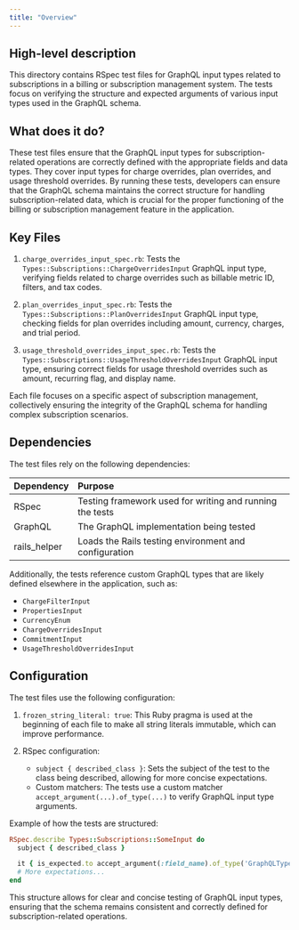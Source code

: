 ```yaml
---
title: "Overview"
---
```


## High-level description
This directory contains RSpec test files for GraphQL input types related to subscriptions in a billing or subscription management system. The tests focus on verifying the structure and expected arguments of various input types used in the GraphQL schema.

## What does it do?
These test files ensure that the GraphQL input types for subscription-related operations are correctly defined with the appropriate fields and data types. They cover input types for charge overrides, plan overrides, and usage threshold overrides. By running these tests, developers can ensure that the GraphQL schema maintains the correct structure for handling subscription-related data, which is crucial for the proper functioning of the billing or subscription management feature in the application.

## Key Files
1. `charge_overrides_input_spec.rb`: Tests the `Types::Subscriptions::ChargeOverridesInput` GraphQL input type, verifying fields related to charge overrides such as billable metric ID, filters, and tax codes.

2. `plan_overrides_input_spec.rb`: Tests the `Types::Subscriptions::PlanOverridesInput` GraphQL input type, checking fields for plan overrides including amount, currency, charges, and trial period.

3. `usage_threshold_overrides_input_spec.rb`: Tests the `Types::Subscriptions::UsageThresholdOverridesInput` GraphQL input type, ensuring correct fields for usage threshold overrides such as amount, recurring flag, and display name.

Each file focuses on a specific aspect of subscription management, collectively ensuring the integrity of the GraphQL schema for handling complex subscription scenarios.

## Dependencies
The test files rely on the following dependencies:

| Dependency | Purpose |
|:-----------|:--------|
| RSpec | Testing framework used for writing and running the tests |
| GraphQL | The GraphQL implementation being tested |
| rails_helper | Loads the Rails testing environment and configuration |

Additionally, the tests reference custom GraphQL types that are likely defined elsewhere in the application, such as:

- `ChargeFilterInput`
- `PropertiesInput`
- `CurrencyEnum`
- `ChargeOverridesInput`
- `CommitmentInput`
- `UsageThresholdOverridesInput`

## Configuration
The test files use the following configuration:

1. `frozen_string_literal: true`: This Ruby pragma is used at the beginning of each file to make all string literals immutable, which can improve performance.

2. RSpec configuration:
   - `subject { described_class }`: Sets the subject of the test to the class being described, allowing for more concise expectations.
   - Custom matchers: The tests use a custom matcher `accept_argument(...).of_type(...)` to verify GraphQL input type arguments.

Example of how the tests are structured:

```ruby
RSpec.describe Types::Subscriptions::SomeInput do
  subject { described_class }

  it { is_expected.to accept_argument(:field_name).of_type('GraphQLType') }
  # More expectations...
end
```

This structure allows for clear and concise testing of GraphQL input types, ensuring that the schema remains consistent and correctly defined for subscription-related operations.